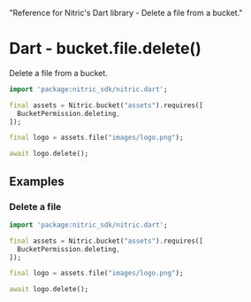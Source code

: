   "Reference for Nitric's Dart library - Delete a file from a bucket."

# Dart - bucket.file.delete()

Delete a file from a bucket.

```dart
import 'package:nitric_sdk/nitric.dart';

final assets = Nitric.bucket("assets").requires([
  BucketPermission.deleting,
]);

final logo = assets.file("images/logo.png");

await logo.delete();
```

## Examples

### Delete a file

```dart
import 'package:nitric_sdk/nitric.dart';

final assets = Nitric.bucket("assets").requires([
  BucketPermission.deleting,
]);

final logo = assets.file("images/logo.png");

await logo.delete();
```

